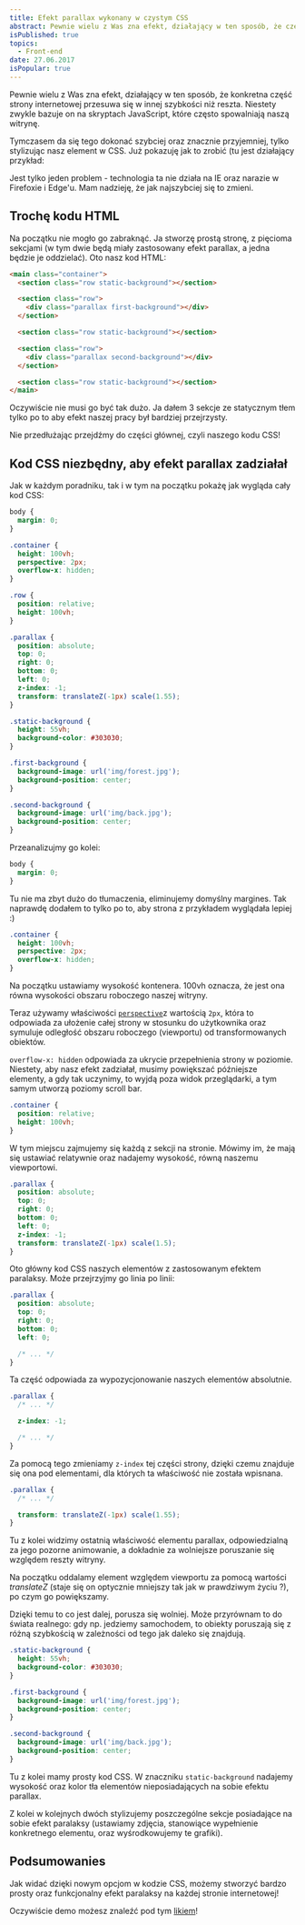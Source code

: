 ```yaml
---
title: Efekt parallax wykonany w czystym CSS
abstract: Pewnie wielu z Was zna efekt, działający w ten sposób, że część witryny przesuwa się inaczej niż reszta - parallax. Dzisiaj stworzymy go w samym CSS!
isPublished: true
topics:
  - Front-end
date: 27.06.2017
isPopular: true
---
```


Pewnie wielu z Was zna efekt, działający w ten sposób, że konkretna część strony internetowej przesuwa się w innej szybkości niż reszta. Niestety zwykle bazuje on na skryptach JavaScript, które często spowalniają naszą witrynę.

Tymczasem da się tego dokonać szybciej oraz znacznie przyjemniej, tylko stylizując nasz element w CSS. Już pokazuję jak to zrobić (tu jest działający przykład:

<!-- playground -->

Jest tylko jeden problem - technologia ta nie działa na IE oraz narazie w Firefoxie i Edge\'u. Mam nadzieję, że jak najszybciej się to zmieni.

## Trochę kodu HTML

Na początku nie mogło go zabraknąć. Ja stworzę prostą stronę, z pięcioma sekcjami (w tym dwie będą miały zastosowany efekt parallax, a jedna będzie je oddzielać). Oto nasz kod HTML:

```html
<main class="container">
  <section class="row static-background"></section>

  <section class="row">
    <div class="parallax first-background"></div>
  </section>

  <section class="row static-background"></section>

  <section class="row">
    <div class="parallax second-background"></div>
  </section>

  <section class="row static-background"></section>
</main>
```

Oczywiście nie musi go być tak dużo. Ja dałem 3 sekcje ze statycznym tłem tylko po to aby efekt naszej pracy był bardziej przejrzysty.

Nie przedłużając przejdźmy do części głównej, czyli naszego kodu CSS!

## Kod CSS niezbędny, aby efekt parallax zadziałał

Jak w każdym poradniku, tak i w tym na początku pokażę jak wygląda cały kod CSS:

```css
body {
  margin: 0;
}

.container {
  height: 100vh;
  perspective: 2px;
  overflow-x: hidden;
}

.row {
  position: relative;
  height: 100vh;
}

.parallax {
  position: absolute;
  top: 0;
  right: 0;
  bottom: 0;
  left: 0;
  z-index: -1;
  transform: translateZ(-1px) scale(1.55);
}

.static-background {
  height: 55vh;
  background-color: #303030;
}

.first-background {
  background-image: url('img/forest.jpg');
  background-position: center;
}

.second-background {
  background-image: url('img/back.jpg');
  background-position: center;
}
```

Przeanalizujmy go kolei:

```css
body {
  margin: 0;
}
```

Tu nie ma zbyt dużo do tłumaczenia, eliminujemy domyślny margines. Tak naprawdę dodałem to tylko po to, aby strona z przykładem wyglądała lepiej :)

```css
.container {
  height: 100vh;
  perspective: 2px;
  overflow-x: hidden;
}
```

Na początku ustawiamy wysokość kontenera. 100vh oznacza, że jest ona równa wysokości obszaru roboczego naszej witryny.

Teraz używamy właściwości [`perspective`](https://developer.mozilla.org/en-US/docs/Web/CSS/perspective#Browser_compatibility)z wartością `2px`, która to odpowiada za ułożenie całej strony w stosunku do użytkownika oraz symuluje odległość obszaru roboczego (viewportu) od transformowanych obiektów.

`overflow-x: hidden` odpowiada za ukrycie przepełnienia strony w poziomie. Niestety, aby nasz efekt zadziałał, musimy powiększać późniejsze elementy, a gdy tak uczynimy, to wyjdą poza widok przeglądarki, a tym samym utworzą poziomy scroll bar.

```css
.container {
  position: relative;
  height: 100vh;
}
```

W tym miejscu zajmujemy się każdą z sekcji na stronie. Mówimy im, że mają się ustawiać relatywnie oraz nadajemy wysokość, równą naszemu viewportowi.

```css
.parallax {
  position: absolute;
  top: 0;
  right: 0;
  bottom: 0;
  left: 0;
  z-index: -1;
  transform: translateZ(-1px) scale(1.5);
}
```

Oto główny kod CSS naszych elementów z zastosowanym efektem paralaksy. Może przejrzyjmy go linia po linii:

```css
.parallax {
  position: absolute;
  top: 0;
  right: 0;
  bottom: 0;
  left: 0;

  /* ... */
}
```

Ta część odpowiada za wypozycjonowanie naszych elementów absolutnie.

```css
.parallax {
  /* ... */

  z-index: -1;

  /* ... */
}
```

Za pomocą tego zmieniamy `z-index` tej części strony, dzięki czemu znajduje się ona pod elementami, dla których ta właściwość nie została wpisnana.

```css
.parallax {
  /* ... */

  transform: translateZ(-1px) scale(1.55);
}
```

Tu z kolei widzimy ostatnią właściwość elementu parallax, odpowiedzialną za jego pozorne animowanie, a dokładnie za wolniejsze poruszanie się względem reszty witryny.

Na początku oddalamy element względem viewportu za pomocą wartości _translateZ_ (staje się on optycznie mniejszy tak jak w prawdziwym życiu ?), po czym go powiększamy.

Dzięki temu to co jest dalej, porusza się wolniej. Może przyrównam to do świata realnego: gdy np. jedziemy samochodem, to obiekty poruszają się z różną szybkością w zależności od tego jak daleko się znajdują.

```css
.static-background {
  height: 55vh;
  background-color: #303030;
}

.first-background {
  background-image: url('img/forest.jpg');
  background-position: center;
}

.second-background {
  background-image: url('img/back.jpg');
  background-position: center;
}
```

Tu z kolei mamy prosty kod CSS. W znaczniku `static-background` nadajemy wysokość oraz kolor tła elementów nieposiadających na sobie efektu parallax.

Z kolei w kolejnych dwóch stylizujemy poszczególne sekcje posiadające na sobie efekt paralaksy (ustawiamy zdjęcia, stanowiące wypełnienie konkretnego elementu, oraz wyśrodkowujemy te grafiki).

## Podsumowanies

Jak widać dzięki nowym opcjom w kodzie CSS, możemy stworzyć bardzo prosty oraz funkcjonalny efekt paralaksy na każdej stronie internetowej!

Oczywiście demo możesz znaleźć pod tym [likiem](https://robertorlinski.pl/parallax-demo/)!

